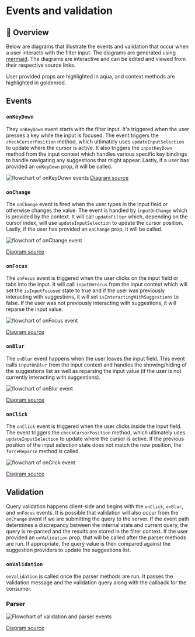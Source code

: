 
<Meta title="Recipes/Filter/Documentation/Events and validation" />

# Events and validation

## 📝 Overview

Below are diagrams that illustrate the events and validation that occur when a user interacts with the filter input. The diagrams are generated using [mermaid](https://mermaid-js.github.io/mermaid/#/). The diagrams are interactive and can be edited and viewed from their respective source links.

User provided props are highlighted in aqua, and context methods are highlighted in goldenrod.

## Events

### `onKeyDown`

They `onKeyDown` event starts with the filter input. It's triggered when the user presses a key while the input is focused. The event triggers the `checkCursorPosition` method, which ultimately uses `updateInputSelection` to update where the cursor is active. It also triggers the `inputKeyDown` method from the input context which handles various specific key bindings to handle navigating any suggestions that might appear. Lastly, if a user has provided an `onKeyDown` prop, it will be called.

![flowchart of onKeyDown events](https://mermaid.ink/img/pako:eNqdVmlv2zgQ_SsqjS4cIDEk2cqhogWyTYIabdFus9sFVtYHRhrbRCRSJakctf3flyJ1R06PAIGs4Zs3M2-GpDYoYjEgH604ztbW3xcLaqm_KMFCXMDSEnkUgRDWkiSJn5AUXvUA9yzNzGpG6G1_NWJUwoM0gBVLYqCcxX1ULoB_5qzkwd9yrBAGcx5ckUQCn8xplsvQOjp6s2X0PTxesHu6teZwB1Ta41G0huj2bc4F45-ZIJIwemD9Ua474xEp3Eu3A9_3q8QqiGvCvXy5J-KfSc6rcNOS7pO2tth-wPF2jekKKpZZzWLsP89zxaJcVDReTaPNv5BNQqLbiuV4PCot7zCNE-AHVQOUfwkp_CrBB9dU3FgrHwQ6pWtIICreryXm0nrx-rUFyUR0rGFYU9XuOkHJcyVVhrmajX44u5WKo5qfZzGWMO_ErAsQ-Y2Z7ZGem1gNQFmjWX92hDoQFbUOexoMRg378pfTNa5ntmhQNe9tiKPZt-ecs_sPsFST-RW4JBFOPhAKr7pvloZ9Iau13KoCVysQRXRhBws0WpMYrhvbAoX74hT5_EScf7JOEKcIIkCeq4rvWpGGA10qMXjH3w0UAVla48Z2oHzDql0NsDUILfM0aF6M8BAPRhYRzrqu9gDsHUvheREuadwVwLAAjfekvMSJqPf5SaDSzG9SIsNO6-uZbga0dar0Jn5qZq8VaaY2mZgX4mLVB7r6l8h1q-utfdV2MiUbSTnIN-o_5_Q5bFmL2dBSDfxms0Cq-3OhJ18fOhCPNUy1cbf7MdfThih0reZznuVxEIyWjEfwBfR7WGi5X02dYU9Oz8jZFOUMV1UI1S2q49_K0_uddnjtdjTJuK1k9hEOCb5HQm9IwmHNzGJtL7HW0UT5Y_FIo60xOYF-ntP4K05IcQyGPSezucxvN7grUX_lwB_7UNfk90KQNEuqppaBpsVZoQ9mc4VpgmuVSHNg1DzTlpqt8o-rk7qlnkJGatvf4OhWqmfYlbDXbMd5YjJTaV1V1Ca5hubKpGIWzZUypzE8bKs7q4esAgXVR0L45JZoWMWa5UlsjpSqH-gQpcBTTGL1KbcpPBZIriGFBfLVzxiWOE_kAi3oTkFNXpfqtmUc-XowDhHOJSuUrQ0GdUGwmo20tmaYIn-DHpDvTicns5nt2VO7eJwdH6JHZfXsieuenbgzd-ac2ra3O0TfGVMEzsS2p96ZN_Vc58Q99RzlADqHj-YTVH-J6gj_aYeik7v_AXelll8?type=png)
[Diagram source](https://mermaid.live/edit#pako:eNqdVmlv2zgQ_SsqjS4cIDEk2cqhogWyTYIabdFus9sFVtYHRhrbRCRSJakctf3flyJ1R06PAIGs4Zs3M2-GpDYoYjEgH604ztbW3xcLaqm_KMFCXMDSEnkUgRDWkiSJn5AUXvUA9yzNzGpG6G1_NWJUwoM0gBVLYqCcxX1ULoB_5qzkwd9yrBAGcx5ckUQCn8xplsvQOjp6s2X0PTxesHu6teZwB1Ta41G0huj2bc4F45-ZIJIwemD9Ua474xEp3Eu3A9_3q8QqiGvCvXy5J-KfSc6rcNOS7pO2tth-wPF2jekKKpZZzWLsP89zxaJcVDReTaPNv5BNQqLbiuV4PCot7zCNE-AHVQOUfwkp_CrBB9dU3FgrHwQ6pWtIICreryXm0nrx-rUFyUR0rGFYU9XuOkHJcyVVhrmajX44u5WKo5qfZzGWMO_ErAsQ-Y2Z7ZGem1gNQFmjWX92hDoQFbUOexoMRg378pfTNa5ntmhQNe9tiKPZt-ecs_sPsFST-RW4JBFOPhAKr7pvloZ9Iau13KoCVysQRXRhBws0WpMYrhvbAoX74hT5_EScf7JOEKcIIkCeq4rvWpGGA10qMXjH3w0UAVla48Z2oHzDql0NsDUILfM0aF6M8BAPRhYRzrqu9gDsHUvheREuadwVwLAAjfekvMSJqPf5SaDSzG9SIsNO6-uZbga0dar0Jn5qZq8VaaY2mZgX4mLVB7r6l8h1q-utfdV2MiUbSTnIN-o_5_Q5bFmL2dBSDfxms0Cq-3OhJ18fOhCPNUy1cbf7MdfThih0reZznuVxEIyWjEfwBfR7WGi5X02dYU9Oz8jZFOUMV1UI1S2q49_K0_uddnjtdjTJuK1k9hEOCb5HQm9IwmHNzGJtL7HW0UT5Y_FIo60xOYF-ntP4K05IcQyGPSezucxvN7grUX_lwB_7UNfk90KQNEuqppaBpsVZoQ9mc4VpgmuVSHNg1DzTlpqt8o-rk7qlnkJGatvf4OhWqmfYlbDXbMd5YjJTaV1V1Ca5hubKpGIWzZUypzE8bKs7q4esAgXVR0L45JZoWMWa5UlsjpSqH-gQpcBTTGL1KbcpPBZIriGFBfLVzxiWOE_kAi3oTkFNXpfqtmUc-XowDhHOJSuUrQ0GdUGwmo20tmaYIn-DHpDvTicns5nt2VO7eJwdH6JHZfXsieuenbgzd-ac2ra3O0TfGVMEzsS2p96ZN_Vc58Q99RzlADqHj-YTVH-J6gj_aYeik7v_AXelll8)

### `onChange`

The `onChange` event is fired when the user types in the input field or otherwise changes the value. The event is handled by `inputOnChange` which is provided by the context. It will call `updateFilter` which, depending on the cursor index, will use `updateInputSelection` to update the cursor position. Lastly, if the user has provided an `onChange` prop, it will be called.

![flowchart of onChange event](https://mermaid.ink/img/pako:eNqdVvtv2zYQ_ldUGh0cwDEs-a2iBbI8UGMd1jVbB0zWD4x0toVIpEZSecz2_z6K1INS5DSYAcPW8bvvPt4dj9qjgIaAXLRlON1Zf1ytiSU_QYw5v4KNxbMgAM6tTRTHbhwl8KEFeKRJqlfTiNy3VwNKBDwJDdjSOATCaNhGZRzYV0YLHvxPhiVCY96_ty68mygWwIYrkmbCt87PPx0o-QWer-gjOVgreAAiRv1esIPg_jJjnLKvlEciouTM-qlYt_u9KHcv3M5c1y21lRDnBxF_jjNWhhsXdL8pq8GmOboJLneYbKGkmFQU2v6C5KSQGxpkvKSZVjTK_HaWyzgK7kuWWb9XWD5jEsbAzowCFJDcr8x255qMG6q0e56SdAsxBPnzrcBMWO8-frQgHvKG1fcrqspdCRQsk6lKMZO90Q43MqTYsvJZGmIBq0ZMcwM8u9Pt3VN9E8oGKLbZJu7uoo7wVfyF1xne76hD0Wb9XtW9ebXK5m_BbBXkcMEYffwCG9mm34GJKMDxl4jAh-aTpWDfou1OHORut1vguQg-8taot4tCuK1ta-S_EipX9YZQf6aNOHYeh4O4kHt_MIKdjHUtM8MaFI4nOaKN1a9tZ9LdN4pYY40OMcxjr37QhYDwVHwe4LTpPepGfqYJvJ6QaxI2k1ERAQlPy9_gmFfDYO5JydldEgm_0RItTWPdeQbXRJ41vsqziWXuyfavSOyMYnfnb6K3phPIQHyS34yR17CFWn2uhWz3_X6NZMVXXPW9mj0Q9hVM1u14rLhql7b2kdfuzU4F-rgVk8DrbSgL4BuoZz_PUMcxNydiK4VTncJald29kzw5zY00_A190_9TgqlZglqMY4g5RdiV5BOdNm0UrxqmXTnTi5W9wFrnQ-mP-TMJDtpke-r3goTfcRzlg89vOdlGvRzvoUD9ngF7bkMdre8dj5I0LotaBBrnA0FNY317KYJbKaQxFQqskU1j-7NyNhvZk8hAHuk7HNwL-es3U9ieAXZpKu5sXfwbz9O8-p5YkRCeSk0NYM2SL9X9qb31vvTajylt2ytfIfwX18ZNIcx-421k9ov2PbwIfygv2BbyDXJqVr6jWRzq0VZ2EBqgBFiCo1C-d-5zjzUSO0hgjVz5N4QNzmKxRmtylFCt61q-GlCGXNXKA4QzQfNeqAwadRVhmeGksqaYIHePnpBrT8dDx7EX48V86UychT0ZoGfkjpej4Xy-mC1nU2e5nNjOcYD-pVQyjIazmS0XJrPZeDSZz5cDBErDr_p9Wb02qwh_K3zee8f_ADHZyxo?type=png)

[Diagram source](https://mermaid.live/edit#pako:eNqdVvtv2zYQ_ldUGh0cwDEs-a2iBbI8UGMd1jVbB0zWD4x0toVIpEZSecz2_z6K1INS5DSYAcPW8bvvPt4dj9qjgIaAXLRlON1Zf1ytiSU_QYw5v4KNxbMgAM6tTRTHbhwl8KEFeKRJqlfTiNy3VwNKBDwJDdjSOATCaNhGZRzYV0YLHvxPhiVCY96_ty68mygWwIYrkmbCt87PPx0o-QWer-gjOVgreAAiRv1esIPg_jJjnLKvlEciouTM-qlYt_u9KHcv3M5c1y21lRDnBxF_jjNWhhsXdL8pq8GmOboJLneYbKGkmFQU2v6C5KSQGxpkvKSZVjTK_HaWyzgK7kuWWb9XWD5jEsbAzowCFJDcr8x255qMG6q0e56SdAsxBPnzrcBMWO8-frQgHvKG1fcrqspdCRQsk6lKMZO90Q43MqTYsvJZGmIBq0ZMcwM8u9Pt3VN9E8oGKLbZJu7uoo7wVfyF1xne76hD0Wb9XtW9ebXK5m_BbBXkcMEYffwCG9mm34GJKMDxl4jAh-aTpWDfou1OHORut1vguQg-8taot4tCuK1ta-S_EipX9YZQf6aNOHYeh4O4kHt_MIKdjHUtM8MaFI4nOaKN1a9tZ9LdN4pYY40OMcxjr37QhYDwVHwe4LTpPepGfqYJvJ6QaxI2k1ERAQlPy9_gmFfDYO5JydldEgm_0RItTWPdeQbXRJ41vsqziWXuyfavSOyMYnfnb6K3phPIQHyS34yR17CFWn2uhWz3_X6NZMVXXPW9mj0Q9hVM1u14rLhql7b2kdfuzU4F-rgVk8DrbSgL4BuoZz_PUMcxNydiK4VTncJald29kzw5zY00_A190_9TgqlZglqMY4g5RdiV5BOdNm0UrxqmXTnTi5W9wFrnQ-mP-TMJDtpke-r3goTfcRzlg89vOdlGvRzvoUD9ngF7bkMdre8dj5I0LotaBBrnA0FNY317KYJbKaQxFQqskU1j-7NyNhvZk8hAHuk7HNwL-es3U9ieAXZpKu5sXfwbz9O8-p5YkRCeSk0NYM2SL9X9qb31vvTajylt2ytfIfwX18ZNIcx-421k9ov2PbwIfygv2BbyDXJqVr6jWRzq0VZ2EBqgBFiCo1C-d-5zjzUSO0hgjVz5N4QNzmKxRmtylFCt61q-GlCGXNXKA4QzQfNeqAwadRVhmeGksqaYIHePnpBrT8dDx7EX48V86UychT0ZoGfkjpej4Xy-mC1nU2e5nNjOcYD-pVQyjIazmS0XJrPZeDSZz5cDBErDr_p9Wb02qwh_K3zee8f_ADHZyxo)

### `onFocus`

The `onFocus` event is triggered when the user clicks on the input field or tabs into the input. It will call `inputOnFocus` from the input context which will set the `isInputFocused` state to true and if the user was previously interacting with suggestions, it will set `isInteractingWithSuggestions` to false. If the user was not previously interacting with suggestions, it will reparse the input value.

![flowchart of onFocus event](https://mermaid.ink/img/pako:eNqVVttu2zgQ_RWVRgsHcAxLdnxR0QJpk6BGW7Tb7HaBlfXASGObiEyqJJVLbf_7UqQkU4pyqQHD1vDMmcOZ4VBbFLEYkI9WHKdr5--zBXXUJ0qwEGewdEQWRSCEsyRJ4idkA28bgFu2Sc1qSuh1czViVMKdNIAVS2KgnMVNVCaAf-es4MG_MqwQBvP6tXMaXJBEAu_PaZrJ0Dk-fr9j9DPcn7FbunPmcANUDrqdaA3R9ceMC8a_M0EkYfTIeVOsu90Oyd0LtyPf90ttJcR7JuKHJONluGFB901bLbZnOD6uMV1ByTKqWIz9AU87yQWLMlFynFQc2vwHUhISXZcs426nsHzCNE6AH1kFKCC5X5nt1jUVN9ZpDwIt6RISiPLnS4m5dF69e-dA0hc1axhWVJW7Fih5pvKUYq56oxluYElxVeWzNMYS5rWY9gZEdmXau6P7JlYNUGyzSdzeRS3hq_jToDV82FKHos26nap782qVzd-AuTrI7pRzdvsFlqpNfwKXJMLJF0Lhbf3J0bAfZLWWO7Xb1QpELkIMggXqrEkMlwfbAoVPhMpVvSDUP2ktjpvHESBP1d5vrGCPxjpXmeE1Ci9QHGTpdA-2I-UeWkU8YK0OsczD4PBgCgHxY_FFhNO696Ad-Ylt4OmEnNO4noyKCGj8uPwlTkQ1CSaBkpxdbYgMay3R0DQ0nWdxjdRZE_M8m1jlnq7-JXJtFbs9fyOzNZNADvK9-macPoUt1JpzLVW7b7cLpCo-F7rv9eyBuKthqm77fcV1cGlqHwTN3mxVYI5bMQmCzpLxCH6Afg7zDBmfYhqaBB1iuu06861bMmvOVuiTl2XX9rBTe5DhWTIeY3uQvIe0RRWey4U98gy2sheuznFf0WFxT6OdMbmB_j2l8U-ckHyghQ0n16qDF9wUqL8y4PdNqGfkvhJkkyalwCLQMD_oesqaW0kTXCohtdNeYK1sWtkYlzPXyp5CRuqoXuHoWqrfsH4IG-fINLVzEQSGx8z7OY3hLgzbscVQcFsuFcNhdlMtv4jbdYPynSBsuwouCp3uyy8Ze-YY990DHbvy6mwg_0TUTqxZlsRmaJU9hHpoA3yDSazeKLe5xwLJNWxggXz1N4YlzhK5QAu6V1Cj61xd-owjX_d2D-FMsrwbKoNBnRGssr2prCmmyN-iO-S7J8O-57nT4XQy80be1B310D3yh7NBfzKZjmfjE282G7nevod-M6YYBv3x2FULo_F4OBhNJrMeAq3hq3kT1i_EOsJ_Gp933_5_DoG_ng?type=png)

[Diagram source](https://mermaid.live/edit#pako:eNqVVttu2zgQ_RWVRgsHcAxLdnxR0QJpk6BGW7Tb7HaBlfXASGObiEyqJJVLbf_7UqQkU4pyqQHD1vDMmcOZ4VBbFLEYkI9WHKdr5--zBXXUJ0qwEGewdEQWRSCEsyRJ4idkA28bgFu2Sc1qSuh1czViVMKdNIAVS2KgnMVNVCaAf-es4MG_MqwQBvP6tXMaXJBEAu_PaZrJ0Dk-fr9j9DPcn7FbunPmcANUDrqdaA3R9ceMC8a_M0EkYfTIeVOsu90Oyd0LtyPf90ttJcR7JuKHJONluGFB901bLbZnOD6uMV1ByTKqWIz9AU87yQWLMlFynFQc2vwHUhISXZcs426nsHzCNE6AH1kFKCC5X5nt1jUVN9ZpDwIt6RISiPLnS4m5dF69e-dA0hc1axhWVJW7Fih5pvKUYq56oxluYElxVeWzNMYS5rWY9gZEdmXau6P7JlYNUGyzSdzeRS3hq_jToDV82FKHos26nap782qVzd-AuTrI7pRzdvsFlqpNfwKXJMLJF0Lhbf3J0bAfZLWWO7Xb1QpELkIMggXqrEkMlwfbAoVPhMpVvSDUP2ktjpvHESBP1d5vrGCPxjpXmeE1Ci9QHGTpdA-2I-UeWkU8YK0OsczD4PBgCgHxY_FFhNO696Ad-Ylt4OmEnNO4noyKCGj8uPwlTkQ1CSaBkpxdbYgMay3R0DQ0nWdxjdRZE_M8m1jlnq7-JXJtFbs9fyOzNZNADvK9-macPoUt1JpzLVW7b7cLpCo-F7rv9eyBuKthqm77fcV1cGlqHwTN3mxVYI5bMQmCzpLxCH6Afg7zDBmfYhqaBB1iuu06861bMmvOVuiTl2XX9rBTe5DhWTIeY3uQvIe0RRWey4U98gy2sheuznFf0WFxT6OdMbmB_j2l8U-ckHyghQ0n16qDF9wUqL8y4PdNqGfkvhJkkyalwCLQMD_oesqaW0kTXCohtdNeYK1sWtkYlzPXyp5CRuqoXuHoWqrfsH4IG-fINLVzEQSGx8z7OY3hLgzbscVQcFsuFcNhdlMtv4jbdYPynSBsuwouCp3uyy8Ze-YY990DHbvy6mwg_0TUTqxZlsRmaJU9hHpoA3yDSazeKLe5xwLJNWxggXz1N4YlzhK5QAu6V1Cj61xd-owjX_d2D-FMsrwbKoNBnRGssr2prCmmyN-iO-S7J8O-57nT4XQy80be1B310D3yh7NBfzKZjmfjE282G7nevod-M6YYBv3x2FULo_F4OBhNJrMeAq3hq3kT1i_EOsJ_Gp933_5_DoG_ng)

### `onBlur`

The `onBlur` event happens when the user leaves the input field. This event calls `inputOnBlur` from the input context and handles the showing/hiding of the suggestions list as well as reparsing the input value (if the user is not currently interacting with suggestions).

![flowchart of onBlur event](https://mermaid.ink/img/pako:eNqVVm1v2zYQ_isqjQ4O4BiW_BJZRQtkTYIa67Cu2Tpgsj4w0tkmIpMqSeVltv_7KFKSKUXuMgOGreNzzz28Ox61QzFLAAVozXG2cf64WlJHfeIUC3EFK0fkcQxCOCuSpkFKtvCuBXhk28ysZoTet1djRiU8SQNYszQBylnSRuUC-BfOSh78PccKYTBv3zqX4Q1JJfDhgma5jJzz8w97Rn-B5yv2SPfOAh6AylG_F28gvv-Yc8H4FyaIJIyeOT-V626_Rwr30u0sCIJKWwXxTMTucD-nOa9ijUuu37TVovoPyR83mK6hYpnULMb-ep4bFueiopnWNNr8P9SkJL6vWGb9Xmn5hGmSAj-zClBCCr8q251rKm6i0x6GWtItpBAXz7cSc-m8ef_egXQoGtYoqqlqdy1Q8lylKsNc9UY73MiS4qrK51mCJSwaMe0NiPzOtHdP902iGqDcZpu4u4s6wtfx_bAzfNRRh7LN-r26e4tqVc3fgrk6yP6Sc_b4GVaqTb8BlyTG6WdC4V3zydGwr2S9kXu12_UaRCFCjMIl6m1IArdH2xJFPwhVqHpFqD-zRhy3iCNAXqq9P1jBTsa6VpnhDQovVBxk5fSPtjPlHllFPGKtDrHM4_D4YAoByan4IsZZ03vUjfzEtvDjhFzTpJmMmghoclr-CqeiHgYXoZKc322JjBotYdzLsWPaziKaqIMmFkUqsUo8Xf9F5MaqdJU828NsyqSOg_ygvjmnJ4GlSHOcpery3W6JVKEXQre7HjmQ9DVMletwMERHfFvyKGz348vY5nyVRz_srRiP4Svo56hISce5tkdgq45Tk7ajJLd7D0VOrC20_S1909elvVn0qZ35oxjPEnOK8EV6T7fWtFG2enp25cws1vYS65wPlT8WzzTeG5Mb6t9LmnzDKSkmXdRycq16eeFDifo9B_7chnpG3xtBtllaFbUMNC4mgB6_5rrSBLdKSGMMlFgrm9b2Z9UwtrKnkLE6w3c4vpfqN2qmsH3o3RcmcxKcm4raiDvS3BgpZtFcHAuawNO-up9ayCpQWL0QRF2XQMkqNixPEzMZqnqgAdoC32KSqNe2XeGxRHIDW1iiQP1NYIXzVC7Rkh4U1Oi6Vjcr4yjQjTFAOJesyGxtMKgrglVvbGtrhikKdugJBe50PPQ81x_7F3Nv4vnuZICeUTCej4YXF_5sPpt68_nE9Q4D9A9jimE0nM1ctTCZ-KOZP_L9AQKt4VfzuqnfOnWEvzW-qOThX4ifjPM?type=png)

[Diagram source](https://mermaid.live/edit#pako:eNqVVm1v2zYQ_isqjQ4O4BiW_BJZRQtkTYIa67Cu2Tpgsj4w0tkmIpMqSeVltv_7KFKSKUXuMgOGreNzzz28Ox61QzFLAAVozXG2cf64WlJHfeIUC3EFK0fkcQxCOCuSpkFKtvCuBXhk28ysZoTet1djRiU8SQNYszQBylnSRuUC-BfOSh78PccKYTBv3zqX4Q1JJfDhgma5jJzz8w97Rn-B5yv2SPfOAh6AylG_F28gvv-Yc8H4FyaIJIyeOT-V626_Rwr30u0sCIJKWwXxTMTucD-nOa9ijUuu37TVovoPyR83mK6hYpnULMb-ep4bFueiopnWNNr8P9SkJL6vWGb9Xmn5hGmSAj-zClBCCr8q251rKm6i0x6GWtItpBAXz7cSc-m8ef_egXQoGtYoqqlqdy1Q8lylKsNc9UY73MiS4qrK51mCJSwaMe0NiPzOtHdP902iGqDcZpu4u4s6wtfx_bAzfNRRh7LN-r26e4tqVc3fgrk6yP6Sc_b4GVaqTb8BlyTG6WdC4V3zydGwr2S9kXu12_UaRCFCjMIl6m1IArdH2xJFPwhVqHpFqD-zRhy3iCNAXqq9P1jBTsa6VpnhDQovVBxk5fSPtjPlHllFPGKtDrHM4_D4YAoByan4IsZZ03vUjfzEtvDjhFzTpJmMmghoclr-CqeiHgYXoZKc322JjBotYdzLsWPaziKaqIMmFkUqsUo8Xf9F5MaqdJU828NsyqSOg_ygvjmnJ4GlSHOcpery3W6JVKEXQre7HjmQ9DVMletwMERHfFvyKGz348vY5nyVRz_srRiP4Svo56hISce5tkdgq45Tk7ajJLd7D0VOrC20_S1909elvVn0qZ35oxjPEnOK8EV6T7fWtFG2enp25cws1vYS65wPlT8WzzTeG5Mb6t9LmnzDKSkmXdRycq16eeFDifo9B_7chnpG3xtBtllaFbUMNC4mgB6_5rrSBLdKSGMMlFgrm9b2Z9UwtrKnkLE6w3c4vpfqN2qmsH3o3RcmcxKcm4raiDvS3BgpZtFcHAuawNO-up9ayCpQWL0QRF2XQMkqNixPEzMZqnqgAdoC32KSqNe2XeGxRHIDW1iiQP1NYIXzVC7Rkh4U1Oi6Vjcr4yjQjTFAOJesyGxtMKgrglVvbGtrhikKdugJBe50PPQ81x_7F3Nv4vnuZICeUTCej4YXF_5sPpt68_nE9Q4D9A9jimE0nM1ctTCZ-KOZP_L9AQKt4VfzuqnfOnWEvzW-qOThX4ifjPM)

### `onClick`

The `onClick` event is triggered when the user clicks inside the input field. The event triggers the `checkCursorPosition` method, which ultimately uses `updateInputSelection` to update where the cursor is active. If the previous position of the input selection state does not match the new position, the `forceReparse` method is called.

![flowchart of onClick event](https://mermaid.ink/img/pako:eNqlVv1v2zYQ_VdUGh0cwDEs-VtFC2RNghrr0K7ZOmCyfmCks01EIlWSykdt_--jSEmWFDn11gBBIvLdu8d3d5S2KGAhIBetOU421p-XS2qpnyDCQlzCyhJpEIAQ1opEkRuRGN40AA8sTsxuQuhdczdgVMKjNIA1i0KgnIVNVCqAf-Ys58HfUqwQBvP6tXXhXZNIAu8vaJJK3zo_f7dj9Dd4umQPdGct4B6oHHQ7wQaCu_cpF4x_ZoJIwuiZ9Uu-b3c7JAvPw85c1y20FRDnBxl_jVJepBvmdJ_0aoXtBxzvN5iuoWAZlSxm_XSeaxakoqAZlzR6-RnLESkRCe5K-5QLKibUrlW8N7uTLOSw73k63Q1EEGTPNxJzab16-9aCqC9qq75fUpXhOr_kqbIhwVyVftBIN9Dp8rqpwqZJiCUsajnPKiJFemu6t6PbIlT1_YBpGAFvErc3SUv6Mv_Ma03vt1Qq76Jup2zOrBJFbzdgtk6yu-CcPXyElerCr8AlCXD0kVB4U3-yNOwLWW_kTp12vQaRiRADb4k6GxLCzWFtifwXUmWqTkj1V1LLY2d5BMgLdfb7SrKjua6UM7xG4XiKg6ys7mHtTIX7lSIesJUOqSwPvcODKQSEx_KLACf16EE78gOL4WVDrmhYN6MkAhoel7_CkSgHfeopyeltTKRfawkTXu1fPZW17v2ZsXth5rzOivEAvoB-zvEnjMlPzIj2q1GGoSGq2DdS5xSLrIGwoqHrv4ncVPq7vWVGpprmhBzkO_WbcvoSNi-Q8VQq9dvtEqkmXwh9DH2VQtjVMNWq-33JdQhpaleuNsaxVYFx71ghnnk0Nh4d0trtUrPT15XW4isCxv_H43HV44MYpyLmGGGbi8-Z84qc4Es5MQZbrueh1nlf0WHxRIOdWbI9_feChl9xRLJe9RtBdqUmjnefo_5IgT81oY6R-0qQOIkKgXmiYXbP6ekx71xNcKOE1C67HFsxtOLGpBinioEKGaib6hYHd1L99et3UKPepsGta88zPGaOFzSER99vx-Z3ot3yTjUc5jTl9knctu0VXzx-25vwOtdpn_6OrV65Jnz3TMeu-HJoIP-LqJ3YsDQKzZ1d9BDqoRh4jEmovpe3WcQSyQ3EsESu-jeEFU4juURLuldQo-tK3b-MI1f3dg_hVLKsG8oFg7okWLkdl6sJpsjdokfk2uNh33Hs2XA2nTsjZ2aPeugJucP5oD-dzibzydiZz0e2s--h74wphkF_MrHVxmgyGQ5G0-m8h0Br-N185-vPfZ3hH43Pum__Lx37DR8?type=png)

[Diagram source](https://mermaid.live/edit#pako:eNqlVv1v2zYQ_VdUGh0cwDEs-VtFC2RNghrr0K7ZOmCyfmCks01EIlWSykdt_--jSEmWFDn11gBBIvLdu8d3d5S2KGAhIBetOU421p-XS2qpnyDCQlzCyhJpEIAQ1opEkRuRGN40AA8sTsxuQuhdczdgVMKjNIA1i0KgnIVNVCqAf-Ys58HfUqwQBvP6tXXhXZNIAu8vaJJK3zo_f7dj9Dd4umQPdGct4B6oHHQ7wQaCu_cpF4x_ZoJIwuiZ9Uu-b3c7JAvPw85c1y20FRDnBxl_jVJepBvmdJ_0aoXtBxzvN5iuoWAZlSxm_XSeaxakoqAZlzR6-RnLESkRCe5K-5QLKibUrlW8N7uTLOSw73k63Q1EEGTPNxJzab16-9aCqC9qq75fUpXhOr_kqbIhwVyVftBIN9Dp8rqpwqZJiCUsajnPKiJFemu6t6PbIlT1_YBpGAFvErc3SUv6Mv_Ma03vt1Qq76Jup2zOrBJFbzdgtk6yu-CcPXyElerCr8AlCXD0kVB4U3-yNOwLWW_kTp12vQaRiRADb4k6GxLCzWFtifwXUmWqTkj1V1LLY2d5BMgLdfb7SrKjua6UM7xG4XiKg6ys7mHtTIX7lSIesJUOqSwPvcODKQSEx_KLACf16EE78gOL4WVDrmhYN6MkAhoel7_CkSgHfeopyeltTKRfawkTXu1fPZW17v2ZsXth5rzOivEAvoB-zvEnjMlPzIj2q1GGoSGq2DdS5xSLrIGwoqHrv4ncVPq7vWVGpprmhBzkO_WbcvoSNi-Q8VQq9dvtEqkmXwh9DH2VQtjVMNWq-33JdQhpaleuNsaxVYFx71ghnnk0Nh4d0trtUrPT15XW4isCxv_H43HV44MYpyLmGGGbi8-Z84qc4Es5MQZbrueh1nlf0WHxRIOdWbI9_feChl9xRLJe9RtBdqUmjnefo_5IgT81oY6R-0qQOIkKgXmiYXbP6ekx71xNcKOE1C67HFsxtOLGpBinioEKGaib6hYHd1L99et3UKPepsGta88zPGaOFzSER99vx-Z3ot3yTjUc5jTl9knctu0VXzx-25vwOtdpn_6OrV65Jnz3TMeu-HJoIP-LqJ3YsDQKzZ1d9BDqoRh4jEmovpe3WcQSyQ3EsESu-jeEFU4juURLuldQo-tK3b-MI1f3dg_hVLKsG8oFg7okWLkdl6sJpsjdokfk2uNh33Hs2XA2nTsjZ2aPeugJucP5oD-dzibzydiZz0e2s--h74wphkF_MrHVxmgyGQ5G0-m8h0Br-N185-vPfZ3hH43Pum__Lx37DR8)

## Validation

Query validation happens client-side and begins with the `onClick`, `onBlur`, and `onFocus` events. It is possible that validation will also occur from the `onChange` event if we are submitting the query to the server. If the event path determines a discrepancy between the internal state and current query, the query is re-parsed and the results are stored in the filter context. If the user provided an `onValidation` prop, that will be called after the parser methods are run. If appropriate, the query value is then compared against the suggestion providers to update the suggestions list.

### `onValidation`

`onValidation` is called once the parser methods are run. It passes the validation message and the validation query along with the callback for the consumer.

### Parser

![Flowchart of validation and parser events](https://mermaid.ink/img/pako:eNplVE1zmzAQ_SuMfCUOGIwNnXEnjZuZHDrTxp0eChwUELbGQiL6qOPa_u8VEjRgc4Ldt2_36S06gYKVCCRgy2Gzc36uM-ropyBQiDWqHKGKAgnhVJiQhOAafboCHFjd2GyD6f46WzAq0bu0gC0jJaKcldcoJRD_zlnHA98UvEZAcaSFTU-qOMqozT-kT5hIxKfPtFEyd-7uVmdGHwku9menatJJxXiBXlADuUB5V9OhvhDFW9A4-sQKJW7DjztIt-jc6imxxIymqdgxRcqNeq2x_Jx35P_zuk4XSq50kenOvX7oqmlJ-2h6Dw8QS_v5QMtfkOASSnSfJ0liZNuqDj4oDYaJyAxK0eGHQvzY9_TTyZ-Oz8Rbzs6SYbFvWFVrgZcy2o2gVbT43pzbMYTabpFoccJLJ6pp22w-YqNmtlqoV7tnlmZIGYwO4kO9OcgOE_aYXpR130i7Pi9EyxH9kGfez9N9pmkGnoVDNKOQzltLl4HcrtPQwuh0ysBEIDnom4HL5VZoR2y3oIJEaA6OpOJ0tcaigLx0XpBQROZDfOiMZhwTrc6jjTtbv3ztl42MvQIuqBGvIS71v31quTIgd6hGGUj0awn5PgMZvWgcVJJt9LmBpNXqAmvkGkNtVT0OftXLzThIjCIXNJCC5ATeQeLP_els5sfzOIyjReDPXHAESRB708ViuZhH4dKLg7kfXVzwlzHN6k2jyF9GcRhFgRcuFrELkCH_Zq8jcyuZDr8Nvp3i8g86dZHK?type=png)

[Diagram source](https://mermaid.live/edit#pako:eNplVE1zmzAQ_SuMfCUOGIwNnXEnjZuZHDrTxp0eChwUELbGQiL6qOPa_u8VEjRgc4Ldt2_36S06gYKVCCRgy2Gzc36uM-ropyBQiDWqHKGKAgnhVJiQhOAafboCHFjd2GyD6f46WzAq0bu0gC0jJaKcldcoJRD_zlnHA98UvEZAcaSFTU-qOMqozT-kT5hIxKfPtFEyd-7uVmdGHwku9menatJJxXiBXlADuUB5V9OhvhDFW9A4-sQKJW7DjztIt-jc6imxxIymqdgxRcqNeq2x_Jx35P_zuk4XSq50kenOvX7oqmlJ-2h6Dw8QS_v5QMtfkOASSnSfJ0liZNuqDj4oDYaJyAxK0eGHQvzY9_TTyZ-Oz8Rbzs6SYbFvWFVrgZcy2o2gVbT43pzbMYTabpFoccJLJ6pp22w-YqNmtlqoV7tnlmZIGYwO4kO9OcgOE_aYXpR130i7Pi9EyxH9kGfez9N9pmkGnoVDNKOQzltLl4HcrtPQwuh0ysBEIDnom4HL5VZoR2y3oIJEaA6OpOJ0tcaigLx0XpBQROZDfOiMZhwTrc6jjTtbv3ztl42MvQIuqBGvIS71v31quTIgd6hGGUj0awn5PgMZvWgcVJJt9LmBpNXqAmvkGkNtVT0OftXLzThIjCIXNJCC5ATeQeLP_els5sfzOIyjReDPXHAESRB708ViuZhH4dKLg7kfXVzwlzHN6k2jyF9GcRhFgRcuFrELkCH_Zq8jcyuZDr8Nvp3i8g86dZHK)
